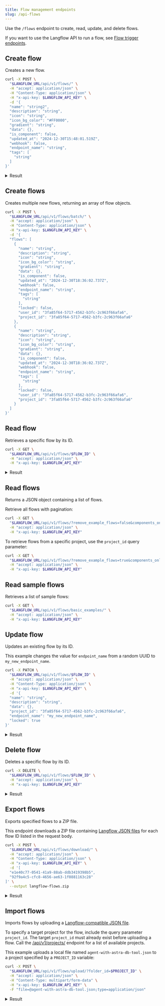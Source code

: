 ```yaml
---
title: Flow management endpoints
slug: /api-flows
---
```


Use the `/flows` endpoint to create, read, update, and delete flows.

If you want to use the Langflow API to run a flow, see [Flow trigger endpoints](/api-flows-run).

## Create flow

Creates a new flow.

```bash
curl -X POST \
  "$LANGFLOW_URL/api/v1/flows/" \
  -H "accept: application/json" \
  -H "Content-Type: application/json" \
  -H "x-api-key: $LANGFLOW_API_KEY" \
  -d '{
  "name": "string2",
  "description": "string",
  "icon": "string",
  "icon_bg_color": "#FF0000",
  "gradient": "string",
  "data": {},
  "is_component": false,
  "updated_at": "2024-12-30T15:48:01.519Z",
  "webhook": false,
  "endpoint_name": "string",
  "tags": [
    "string"
  ]
}'
```

<details>
<summary>Result</summary>

```json
{
  "name": "string2",
  "description": "string",
  "icon": "string",
  "icon_bg_color": "#FF0000",
  "gradient": "string",
  "data": {},
  "is_component": false,
  "updated_at": "2025-02-04T21:07:36+00:00",
  "webhook": false,
  "endpoint_name": "string",
  "tags": ["string"],
  "locked": false,
  "id": "e8d81c37-714b-49ae-ba82-e61141f020ee",
  "user_id": "f58396d4-a387-4bb8-b749-f40825c3d9f3",
  "project_id": "1415de42-8f01-4f36-bf34-539f23e47466"
}
```

</details>

## Create flows

Creates multiple new flows, returning an array of flow objects.

```bash
curl -X POST \
  "$LANGFLOW_URL/api/v1/flows/batch/" \
  -H "accept: application/json" \
  -H "Content-Type: application/json" \
  -H "x-api-key: $LANGFLOW_API_KEY" \
  -d '{
  "flows": [
    {
      "name": "string",
      "description": "string",
      "icon": "string",
      "icon_bg_color": "string",
      "gradient": "string",
      "data": {},
      "is_component": false,
      "updated_at": "2024-12-30T18:36:02.737Z",
      "webhook": false,
      "endpoint_name": "string",
      "tags": [
        "string"
      ],
      "locked": false,
      "user_id": "3fa85f64-5717-4562-b3fc-2c963f66afa6",
      "project_id": "3fa85f64-5717-4562-b3fc-2c963f66afa6"
    },
    {
      "name": "string",
      "description": "string",
      "icon": "string",
      "icon_bg_color": "string",
      "gradient": "string",
      "data": {},
      "is_component": false,
      "updated_at": "2024-12-30T18:36:02.737Z",
      "webhook": false,
      "endpoint_name": "string",
      "tags": [
        "string"
      ],
      "locked": false,
      "user_id": "3fa85f64-5717-4562-b3fc-2c963f66afa6",
      "project_id": "3fa85f64-5717-4562-b3fc-2c963f66afa6"
    }
  ]
}'
```

## Read flow

Retrieves a specific flow by its ID.

```bash
curl -X GET \
  "$LANGFLOW_URL/api/v1/flows/$FLOW_ID" \
  -H "accept: application/json" \
  -H "x-api-key: $LANGFLOW_API_KEY"
```

<details>
<summary>Result</summary>

```json
{
  "name": "Basic Prompting",
  "description": "Perform basic prompting with an OpenAI model.",
  "icon": "Braces",
  "icon_bg_color": null,
  "gradient": "2",
  "data": {
    "nodes": [
     ...
    ]
  }
}
```

</details>

## Read flows

Returns a JSON object containing a list of flows.

Retrieve all flows with pagination:

```bash
curl -X GET \
  "$LANGFLOW_URL/api/v1/flows/?remove_example_flows=false&components_only=false&get_all=true&header_flows=false&page=1&size=50" \
  -H "accept: application/json" \
  -H "x-api-key: $LANGFLOW_API_KEY"
```

To retrieve flows from a specific project, use the `project_id` query parameter:

```bash
curl -X GET \
  "$LANGFLOW_URL/api/v1/flows/?remove_example_flows=true&components_only=false&get_all=false&project_id=$PROJECT_ID&header_flows=false&page=1&size=1" \
  -H "accept: application/json" \
  -H "x-api-key: $LANGFLOW_API_KEY"
```

## Read sample flows

Retrieves a list of sample flows:

```bash
curl -X GET \
  "$LANGFLOW_URL/api/v1/flows/basic_examples/" \
  -H "accept: application/json" \
  -H "x-api-key: $LANGFLOW_API_KEY"
```

## Update flow

Updates an existing flow by its ID.

This example changes the value for `endpoint_name` from a random UUID to `my_new_endpoint_name`.

```bash
curl -X PATCH \
  "$LANGFLOW_URL/api/v1/flows/$FLOW_ID" \
  -H "accept: application/json" \
  -H "Content-Type: application/json" \
  -H "x-api-key: $LANGFLOW_API_KEY" \
  -d '{
  "name": "string",
  "description": "string",
  "data": {},
  "project_id": "3fa85f64-5717-4562-b3fc-2c963f66afa6",
  "endpoint_name": "my_new_endpoint_name",
  "locked": true
}'
```

<details>
<summary>Result</summary>

```json
{
  "name": "string",
  "description": "string",
  "icon": "Braces",
  "icon_bg_color": null,
  "gradient": "2",
  "data": {},
  "is_component": false,
  "updated_at": "2024-12-30T18:30:22+00:00",
  "webhook": false,
  "endpoint_name": "my_new_endpoint_name",
  "tags": null,
  "locked": true,
  "id": "01ce083d-748b-4b8d-97b6-33adbb6a528a",
  "user_id": "f58396d4-a387-4bb8-b749-f40825c3d9f3",
  "project_id": "3fa85f64-5717-4562-b3fc-2c963f66afa6"
}
```

</details>

## Delete flow

Deletes a specific flow by its ID.

```bash
curl -X DELETE \
  "$LANGFLOW_URL/api/v1/flows/$FLOW_ID" \
  -H "accept: application/json" \
  -H "x-api-key: $LANGFLOW_API_KEY"
```

<details>
<summary>Result</summary>

```json
{
  "message": "Flow deleted successfully"
}
```

</details>

## Export flows

Exports specified flows to a ZIP file.

This endpoint downloads a ZIP file containing [Langflow JSON files](/concepts-flows-import#langflow-json-file-contents) for each flow ID listed in the request body.

```bash
curl -X POST \
  "$LANGFLOW_URL/api/v1/flows/download/" \
  -H "accept: application/json" \
  -H "Content-Type: application/json" \
  -H "x-api-key: $LANGFLOW_API_KEY" \
  -d '[
  "e1e40c77-0541-41a9-88ab-ddb3419398b5",
  "92f9a4c5-cfc8-4656-ae63-1f0881163c28"
]' \
  --output langflow-flows.zip
```

<details>
<summary>Result</summary>

```text
  % Total    % Received % Xferd  Average Speed   Time    Time     Time  Current
                                 Dload  Upload   Total   Spent    Left  Speed
100 76437    0 76353  100    84  4516k   5088 --:--:-- --:--:-- --:--:-- 4665k
```

</details>

## Import flows

Imports flows by uploading a [Langflow-compatible JSON file](/concepts-flows-import#langflow-json-file-contents).

To specify a target project for the flow, include the query parameter `project_id`.
The target `project_id` must already exist before uploading a flow. Call the [/api/v1/projects/](/api-projects#read-projects) endpoint for a list of available projects.

This example uploads a local file named `agent-with-astra-db-tool.json` to a project specified by a `PROJECT_ID` variable:

```bash
curl -X POST \
  "$LANGFLOW_URL/api/v1/flows/upload/?folder_id=$PROJECT_ID" \
  -H "accept: application/json" \
  -H "Content-Type: multipart/form-data" \
  -H "x-api-key: $LANGFLOW_API_KEY" \
  -F "file=@agent-with-astra-db-tool.json;type=application/json"
```

<details>
<summary>Result</summary>

```json
[
  {
    "name": "agent-with-astra-db-tool",
    "description": "",
    "icon": null,
    "icon_bg_color": null,
    "gradient": null,
    "data": {}
  ...
  }
]
```

</details>
